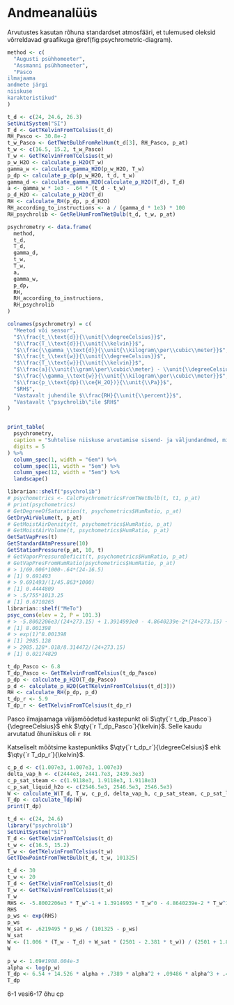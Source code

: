 # Andmeanalüüs

Arvutustes kasutan rõhuna standardset atmosfääri, et tulemused oleksid võrreldavad graafikuga \@ref(fig:psychrometric-diagram).

```r
method <- c(
  "Augusti psühhomeeter",
  "Assmanni psühhomeeter",
  "Pasco
ilmajaama
andmete järgi
niiskuse
karakteristikud"
)

t_d <- c(24, 24.6, 26.3)
SetUnitSystem("SI")
T_d <- GetTKelvinFromTCelsius(t_d)
RH_Pasco <- 30.8e-2
t_w_Pasco <- GetTWetBulbFromRelHum(t_d[3], RH_Pasco, p_at)
t_w <- c(16.5, 15.2, t_w_Pasco)
T_w <- GetTKelvinFromTCelsius(t_w)
p_w_H2O <- calculate_p_H2O(T_w)
gamma_w <- calculate_gamma_H2O(p_w_H2O, T_w)
p_dp <- calculate_p_dp(p_w_H2O, t_d, t_w)
gamma_d <- calculate_gamma_H2O(calculate_p_H2O(T_d), T_d)
a <- gamma_w * 1e3 - .64 * (t_d - t_w)
p_d_H2O <- calculate_p_H2O(T_d)
RH <- calculate_RH(p_dp, p_d_H2O)
RH_according_to_instructions <- a / (gamma_d * 1e3) * 100
RH_psychrolib <- GetRelHumFromTWetBulb(t_d, t_w, p_at)

psychrometry <- data.frame(
  method,
  t_d,
  T_d,
  gamma_d,
  t_w,
  T_w,
  a,
  gamma_w,
  p_dp,
  RH,
  RH_according_to_instructions,
  RH_psychrolib
)

colnames(psychrometry) = c(
  "Meetod või sensor",
  "$\\frac{t_\\text{d}}{\\unit{\\degreeCelsius}}$",
  "$\\frac{T_\\text{d}}{\\unit{\\kelvin}}$",
  "$\\frac{\\gamma_\\text{d}}{\\unit{\\kilogram\\per\\cubic\\meter}}$",
  "$\\frac{t_\\text{w}}{\\unit{\\degreeCelsius}}$",
  "$\\frac{T_\\text{w}}{\\unit{\\kelvin}}$",
  "$\\frac{a}{\\unit{\\gram\\per\\cubic\\meter} - \\unit{\\degreeCelsius}}$",
  "$\\frac{\\gamma_\\text{w}}{\\unit{\\kilogram\\per\\cubic\\meter}}$",
  "$\\frac{p_\\text{dp}(\\ce{H_2O})}{\\unit{\\Pa}}$",
  "$RH$",
  "Vastavalt juhendile $\\frac{RH}{\\unit{\\percent}}$",
  "Vastavalt \"psychrolib\"ile $RH$"
)


print_table(
  psychrometry,
  caption = "Suhtelise niiskuse arvutamise sisend- ja väljundandmed, milles $w$ tähendab märga ja $d$ kuiva keskkonda ning $dp$ kastepunkti.",
  digits = 5
) %>%
  column_spec(1, width = "6em") %>%
  column_spec(11, width = "5em") %>%
  column_spec(12, width = "5em") %>%
  landscape()

librarian::shelf("psychrolib")
# psychometrics <- CalcPsychrometricsFromTWetBulb(t, t1, p_at)
# print(psychometrics)
# GetDegreeOfSaturation(t, psychometrics$HumRatio, p_at)
GetDryAirVolume(t, p_at)
# GetMoistAirDensity(t, psychometrics$HumRatio, p_at)
# GetMoistAirVolume(t, psychometrics$HumRatio, p_at)
GetSatVapPres(t)
GetStandardAtmPressure(10)
GetStationPressure(p_at, 10, t)
# GetVaporPressureDeficit(t, psychometrics$HumRatio, p_at)
# GetVapPresFromHumRatio(psychometrics$HumRatio, p_at)
# > 1/69.006*1000-.64*(24-16.5)
# [1] 9.691493
# > 9.691493/(1/45.863*1000)
# [1] 0.4444809
# > .5/755*1013.25
# [1] 0.6710265
librarian::shelf("MeTo")
psyc_cons(elev = 2, P = 101.3)
# > -5.8002206e3/(24+273.15) + 1.3914993e0 - 4.8640239e-2*(24+273.15) + 4.1764768e-5*(24+273.15)^2 - 1.4452093e-8*(24+273.15)^3 + 6.5459673e0*log((24+273.15))
# [1] 8.001398
# > exp(1)^8.001398
# [1] 2985.128
# > 2985.128*.018/8.314472/(24+273.15)
# [1] 0.02174829

```

```r
t_dp_Pasco <- 6.8
T_dp_Pasco <- GetTKelvinFromTCelsius(t_dp_Pasco)
p_dp <- calculate_p_H2O(T_dp_Pasco)
p_d <- calculate_p_H2O(GetTKelvinFromTCelsius(t_d[3]))
RH <- calculate_RH(p_dp, p_d)
t_dp_r <- 5.9
T_dp_r <- GetTKelvinFromTCelsius(t_dp_r)
```

Pasco ilmajaamaga väljamõõdetud kastepunkt oli $\qty{`r t_dp_Pasco`}{\degreeCelsius}$ ehk  $\qty{`r T_dp_Pasco`}{\kelvin}$. Selle kaudu arvutatud õhuniiskus oli  `r RH`.

Katseliselt mõõtsime kastepunktiks $\qty{`r t_dp_r`}{\degreeCelsius}$ ehk  $\qty{`r T_dp_r`}{\kelvin}$.
```r
c_p_d <- c(1.007e3, 1.007e3, 1.007e3)
delta_vap_h <- c(2444e3, 2441.7e3, 2439.3e3)
c_p_sat_steam <- c(1.9118e3, 1.9118e3, 1.9118e3)
c_p_sat_liquid_h2o <- c(2546.5e3, 2546.5e3, 2546.5e3)
W <- calculate_W(T_d, T_w, c_p_d, delta_vap_h, c_p_sat_steam, c_p_sat_liquid_h2o)
T_dp <- calculate_Tdp(W)
print(T_dp)
```


```r
t_d <- c(24, 24.6)
library("psychrolib")
SetUnitSystem("SI")
T_d <- GetTKelvinFromTCelsius(t_d)
t_w <- c(16.5, 15.2)
T_w <- GetTKelvinFromTCelsius(t_w)
GetTDewPointFromTWetBulb(t_d, t_w, 101325)
```

```r
t_d <- 30
t_w <- 20
T_d <- GetTKelvinFromTCelsius(t_d)
T_w <- GetTKelvinFromTCelsius(t_w)
T_w
RHS <- -5.8002206e3 * T_w^-1 + 1.3914993 * T_w^0 - 4.8640239e-2 * T_w^1 + 4.1764768e-5 * T_w^2 - 1.4452093e-8 * T_w^3 + 6.5459673 *   log(T_w)
RHS
p_ws <- exp(RHS)
p_ws
W_sat <- .6219495 * p_ws / (101325 - p_ws)
W_sat
W <- (1.006 * (T_w - T_d) + W_sat * (2501 - 2.381 * t_w)) / (2501 + 1.805 * t_d - 4.186 * t_w)
W

p_w <- 1.69#1908.004e-3
alpha <- log(p_w)
T_dp <- 6.54 + 14.526 * alpha + .7389 * alpha^2 + .09486 * alpha^3 + .4569 * p_w^.1984
T_dp
```


6-1 vesi6-17 õhu cp